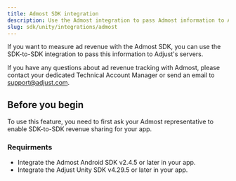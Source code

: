 ```yaml
---
title: Admost SDK integration
description: Use the Admost integration to pass Admost information to Adjust's servers.
slug: sdk/unity/integrations/admost
---
```


If you want to measure ad revenue with the Admost SDK, you can use the SDK-to-SDK integration to pass this information to Adjust's servers.

<Callout type="note">

If you have any questions about ad revenue tracking with Admost, please contact your dedicated Technical Account Manager or send an email to support@adjust.com.

</Callout>

## Before you begin

To use this feature, you need to first ask your Admost representative to enable SDK-to-SDK revenue sharing for your app.

### Requirments

-  Integrate the Admost Android SDK v2.4.5 or later in your app.
-  Integrate the Adjust Unity SDK v4.29.5 or later in your app.
